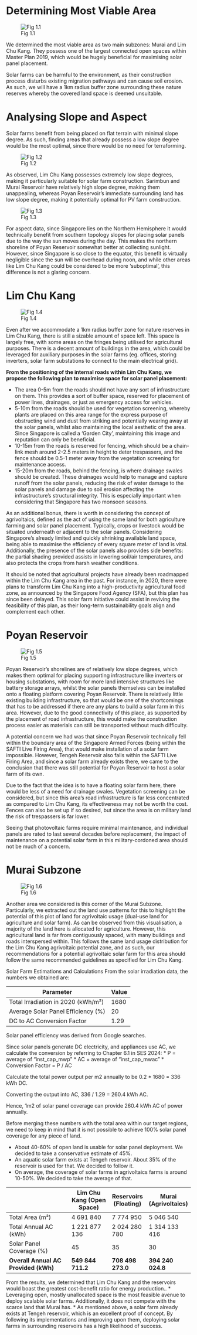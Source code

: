 # Determining Most Viable Area

![Fig 1.1](./assets/analysis_0.png)

We determined the most viable area as two main subzones: Murai and Lim Chu Kang. They possess one of the largest connected open spaces within Master Plan 2019, which would be hugely beneficial for maximising solar panel placement. 

Solar farms can be harmful to the environment, as their construction process disturbs existing migration pathways and can cause soil erosion. As such, we will have a 1km radius buffer zone surrounding these nature reserves whereby the covered land space is deemed unsuitable.


# Analysing Slope and Aspect
Solar farms benefit from being placed on flat terrain with minimal slope degree. As such, finding areas that already possess a low slope degree would be the most optimal, since there would be no need for terraforming.

![Fig 1.2](./assets/analysis_1.png)


As observed, Lim Chu Kang possesses extremely low slope degrees, making it particularly suitable for solar farm construction. Sarimbun and Murai Reservoir have relatively high slope degree, making them unappealing, whereas Poyan Reservoir’s immediate surrounding land has low slope degree, making it potentially optimal for PV farm construction.

![Fig 1.3](./assets/analysis_2.png)

For aspect data, since Singapore lies on the Northern Hemisphere it would technically benefit from southern topology slopes for placing solar panels due to the way the sun moves during the day. This makes the northern shoreline of Poyan Reservoir somewhat better at collecting sunlight. However, since Singapore is so close to the equator, this benefit is virtually negligible since the sun will be overhead during noon, and while other areas like Lim Chu Kang could be considered to be more ‘suboptimal’, this difference is not a glaring concern.


# Lim Chu Kang

![Fig 1.4](./assets/analysis_3.png)

Even after we accommodate a 1km radius buffer zone for nature reserves in Lim Chu Kang, there is still a sizable amount of space left. This space is largely free, with some areas on the fringes being utilised for agricultural purposes. There is a decent amount of buildings in the area, which could be leveraged for auxiliary purposes in the solar farms (eg. offices, storing inverters, solar farm substations to connect to the main electrical grid).

**From the positioning of the internal roads within Lim Chu Kang, we propose the following plan to maximise space for solar panel placement:**

* The area 0-5m from the roads should not have any sort of infrastructure on them. This provides a sort of buffer space, reserved for placement of power lines, drainages, or just as emergency access for vehicles.
* 5-10m from the roads should be used for vegetation screening, whereby plants are placed on this area range for the express purpose of obstructing wind and dust from striking and potentially wearing away at the solar panels, whilst also maintaining the local aesthetic of the area. Since Singapore is called a ‘Garden City’, maintaining this image and reputation can only be beneficial.
* 10-15m from the roads is reserved for fencing, which should be a chain-link mesh around 2-2.5 meters in height to deter trespassers, and the fence should be 0.5-1 meter away from the vegetation screening for maintenance access. 
* 15-20m from the roads, behind the fencing, is where drainage swales should be created. These drainages would help to manage and capture runoff from the solar panels, reducing the risk of water damage to the solar panels and damage due to soil erosion affecting the infrastructure’s structural integrity. This is especially important when considering that Singapore has two monsoon seasons.

As an additional bonus, there is worth in considering the concept of agrivoltaics, defined as the act of using the same land for both agriculture farming and solar panel placement. Typically, crops or livestock would be situated underneath or adjacent to the solar panels. Considering Singapore’s already limited and quickly shrinking available land space, being able to maximise the efficiency of every square meter of land is vital. Additionally, the presence of the solar panels also provides side benefits: the partial shading provided assists in lowering soil/air temperatures, and also protects the crops from harsh weather conditions. 

It should be noted that agricultural projects have already been roadmapped within the Lim Chu Kang area in the past. For instance, in 2020, there were plans to transform Lim Chu Kang into a high-productivity agricultural food zone, as announced by the Singapore Food Agency (SFA), but this plan has since been delayed. This solar farm initiative could assist in reviving the feasibility of this plan, as their long-term sustainability goals align and complement each other.


# Poyan Reservoir

![Fig 1.5](./assets/analysis_4.png)

Poyan Reservoir’s shorelines are of relatively low slope degrees, which makes them optimal for placing supporting infrastructure like inverters or housing substations, with room for more land intensive structures like battery storage arrays, whilst the solar panels themselves can be installed onto a floating platform covering Poyan Reservoir. There is relatively little existing building infrastructure, so that would be one of the shortcomings that has to be addressed if there are any plans to build a solar farm in this area. However, due to the good connectivity of this place, as supported by the placement of road infrastructure, this would make the construction process easier as materials can still be transported without much difficulty. 

A potential concern we had was that since Poyan Reservoir technically fell within the boundary area of the Singapore Armed Forces (being within the SAFTI Live Firing Area), that would make installation of a solar farm impossible. However, Tengeh Reservoir also falls within the SAFTI Live Firing Area, and since a solar farm already exists there, we came to the conclusion that there was still potential for Poyan Reservoir to host a solar farm of its own.

Due to the fact that the idea is to have a floating solar farm here, there would be less of a need for drainage swales. Vegetation screening can be considered, but since this area’s road infrastructure is far less concentrated as compared to Lim Chu Kang, its effectiveness may not be worth the cost. Fences can also be set up if so desired, but since the area is on military land the risk of trespassers is far lower.

Seeing that photovoltaic farms require minimal maintenance, and individual panels are rated to last several decades before replacement, the impact of maintenance on a potential solar farm in this military-cordoned area should not be much of a concern.


# Murai Subzone

![Fig 1.6](./assets/analysis_5.png)

Another area we considered is this corner of the Murai Subzone. Particularly, we extracted out the land use patterns for this to highlight the potential of this plot of land for agrivoltaic usage (dual-use land for agriculture and solar farm). As can be observed from this visualisation, a majority of the land here is allocated for agriculture. However, this agricultural land is far from contiguously spaced, with many buildings and roads interspersed within. This follows the same land usage distribution for the Lim Chu Kang agrivoltaic potential zone, and as such, our recommendations for a potential agrivoltaic solar farm for this area should follow the same recommended guidelines as specified for Lim Chu Kang.


Solar Farm Estimations and Calculations
From the solar irradiation data, the numbers we obtained are:

| Parameter                         | Value |
|-----------------------------------|-------|
| Total Irradiation in 2020 (kWh/m²) | 1680  |
| Average Solar Panel Efficiency (%) | 20    |
| DC to AC Conversion Factor       | 1.29  |


Solar panel efficiency was derived from Google searches.

Since solar panels generate DC electricity, and appliances use AC, we calculate the conversion by referring to Chapter 6.1 in SES 2024:
* P = average of “inst_cap_mwp”
* AC = average of “inst_cap_mwac”
* Conversion Factor = P / AC

Calculate the total power output per m2 annually to be 0.2 * 1680 = 336 kWh DC.

Converting the output into AC, 336 / 1.29 = 260.4 kWh AC.

Hence, 1m2 of solar panel coverage can provide 260.4 kWh AC of power annually.

Before merging these numbers with the total area within our target regions, we need to keep in mind that it is not possible to achieve 100% solar panel coverage for any piece of land.

* About 40-60% of open land is usable for solar panel deployment. We decided to take a conservative estimate of 45%.
* An aquatic solar farm exists at Tengeh reservoir. About 35% of the reservoir is used for that. We decided to follow it.
* On average, the coverage of solar farms in agrivoltaics farms is around 10-50%. We decided to take the average of that.


|                                         | Lim Chu Kang (Open Space) | Reservoirs (Floating) | Murai (Agrivoltaics) |
|-----------------------------------------|---------------------------|-----------------------|----------------------|
| Total Area (m²)                         | 4 691 840               | 7 774 950           | 5 046 540            |
| Total Annual AC (kWh)                   | 1 221 877 136           | 2 024 280 780       | 1 314 133 416        |
| Solar Panel Coverage (%)                | 45                        | 35                    | 30                   |
| **Overall Annual AC Provided (kWh)** | **549 844 711.2** | **708 498 273.0** | **394 240 024.8** |

From the results, we determined that Lim Chu Kang and the reservoirs would boast the greatest cost-benefit ratio for energy production..
* Leveraging open, mostly unallocated space is the most feasible avenue to deploy scalable solar farms. Additionally, it does not compete with the scarce land that Murai has.
* As mentioned above, a solar farm already exists at Tengeh reservoir, which is an excellent proof of concept. By following its implementations and improving upon them, deploying solar farms in surrounding reservoirs has a high likelihood of success.

